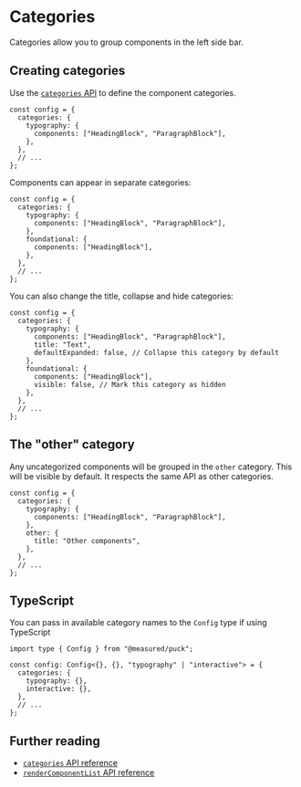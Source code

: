 # Categories

Categories allow you to group components in the left side bar.

## Creating categories

Use the [`categories` API](/docs/api-reference/configuration/config#categories) to define the component categories.

```tsx {2-6} copy
const config = {
  categories: {
    typography: {
      components: ["HeadingBlock", "ParagraphBlock"],
    },
  },
  // ...
};
```

Components can appear in separate categories:

```tsx /HeadingBlock/ copy
const config = {
  categories: {
    typography: {
      components: ["HeadingBlock", "ParagraphBlock"],
    },
    foundational: {
      components: ["HeadingBlock"],
    },
  },
  // ...
};
```

You can also change the title, collapse and hide categories:

```tsx {5,6,10} copy
const config = {
  categories: {
    typography: {
      components: ["HeadingBlock", "ParagraphBlock"],
      title: "Text",
      defaultExpanded: false, // Collapse this category by default
    },
    foundational: {
      components: ["HeadingBlock"],
      visible: false, // Mark this category as hidden
    },
  },
  // ...
};
```

## The "other" category

Any uncategorized components will be grouped in the `other` category. This will be visible by default. It respects the same API as other categories.

```tsx {6-8} copy
const config = {
  categories: {
    typography: {
      components: ["HeadingBlock", "ParagraphBlock"],
    },
    other: {
      title: "Other components",
    },
  },
  // ...
};
```

## TypeScript

You can pass in available category names to the `Config` type if using TypeScript

```tsx copy {3}
import type { Config } from "@measured/puck";

const config: Config<{}, {}, "typography" | "interactive"> = {
  categories: {
    typography: {},
    interactive: {},
  },
  // ...
};
```

## Further reading

- [`categories` API reference](/docs/api-reference/configuration/config#categories)
- [`renderComponentList` API reference](/docs/api-reference/components/puck#rendercomponentlistparams)
